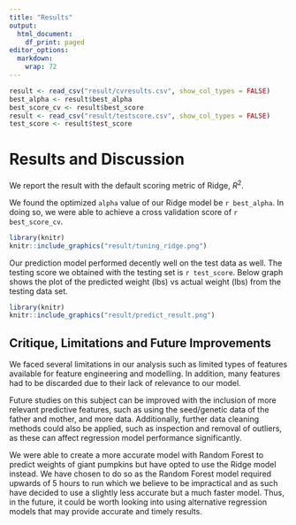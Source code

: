 ```yaml
---
title: "Results"
output:
  html_document:
    df_print: paged
editor_options:
  markdown:
    wrap: 72
---
```


```r
result <- read_csv("result/cvresults.csv", show_col_types = FALSE)
best_alpha <- result$best_alpha
best_score_cv <- result$best_score
result <- read_csv("result/testscore.csv", show_col_types = FALSE)
test_score <- result$test_score
```

# Results and Discussion

We report the result with the default scoring metric of Ridge, $R^2$.

We found the optimized `alpha` value of our Ridge model be
`r best_alpha`. In doing so, we were able to achieve a cross validation
score of `r best_score_cv`.

```r
library(knitr)
knitr::include_graphics("result/tuning_ridge.png")
```

Our prediction model performed decently well on the test data as well.
The testing score we obtained with the testing set is `r test_score`.
Below graph shows the plot of the predicted weight (lbs) vs actual
weight (lbs) from the testing data set.

```r
library(knitr)
knitr::include_graphics("result/predict_result.png")
```

## Critique, Limitations and Future Improvements

We faced several limitations in our analysis such as limited types of features
available for feature engineering and modelling. In addition, many features had 
to be discarded due to their lack of relevance to our model.

Future studies on this subject can be improved with the inclusion of more relevant
predictive features, such as using the seed/genetic data of the father and mother,
and more data. Additionally, further data cleaning methods could
also be applied, such as inspection and removal of outliers, as these can affect 
regression model performance significantly.

We were able to create a more accurate model with Random Forest to
predict weights of giant pumpkins but have opted to use the Ridge model
instead. We have chosen to do so as the Random Forest model required
upwards of 5 hours to run which we believe to be impractical and as such
have decided to use a slightly less accurate but a much faster model. Thus,
in the future, it could be worth looking into using alternative regression
models that may provide accurate and timely results.
